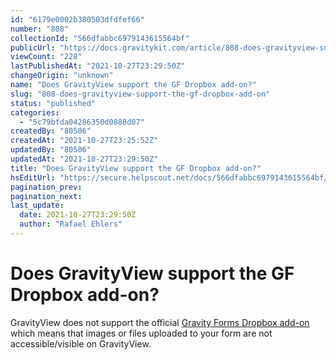 ```yaml
---
id: "6179e0002b380503dfdfef66"
number: "808"
collectionId: "566dfabbc6979143615564bf"
publicUrl: "https://docs.gravitykit.com/article/808-does-gravityview-support-the-gf-dropbox-add-on"
viewCount: "228"
lastPublishedAt: "2021-10-27T23:29:50Z"
changeOrigin: "unknown"
name: "Does GravityView support the GF Dropbox add-on?"
slug: "808-does-gravityview-support-the-gf-dropbox-add-on"
status: "published"
categories: 
  - "5c79bfda04286350d0888d07"
createdBy: "80506"
createdAt: "2021-10-27T23:25:52Z"
updatedBy: "80506"
updatedAt: "2021-10-27T23:29:50Z"
title: "Does GravityView support the GF Dropbox add-on?"
hsEditUrl: "https://secure.helpscout.net/docs/566dfabbc6979143615564bf/article/6179e0002b380503dfdfef66"
pagination_prev: 
pagination_next: 
last_update:
  date: 2021-10-27T23:29:50Z
  author: "Rafael Ehlers"
---
```


# Does GravityView support the GF Dropbox add-on?

GravityView does not support the official [Gravity Forms Dropbox add-on](https://www.gravityforms.com/add-ons/dropbox/) which means that images or files uploaded to your form are not accessible/visible on GravityView.